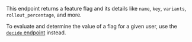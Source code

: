 This endpoint returns a feature flag and its details like `name`, `key`, `variants`, `rollout_percentage`, and more.

To evaluate and determine the value of a flag for a given user, use the [`decide` endpoint](/docs/api/decide) instead.